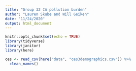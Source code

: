 ```yaml
---
title: "Group 32 CA pollution burden"
author: "Lauren Skube and Will Geiken"
date: "11/24/2020"
output: html_document
---
```


```r
knitr::opts_chunk$set(echo = TRUE)
library(tidyverse)
library(janitor)
library(here)
```

```r
ces <- read_csv(here("data", "ces3demographics.csv")) %>% 
  clean_names()
```

